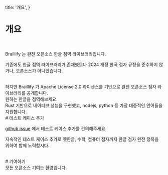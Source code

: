   title: '개요',
}

# 개요
<br/>

Braillify 는 완전 오픈소스 한글 점역 라이브러리입니다.
<br/>

기존에도 한글 점역 라이브러리가 존재했으나 2024 개정 한국 점자 규정을 준수하지 않거나, 오픈소스가 아니었습니다.

<br/>
하지만 Braillify 가 Apache License 2.0 라이센스를 기반으로 완전 오픈소스 점자 라이브러리를 공개합니다.

<br/>
원하는 한글을 점역해보세요.

<br/>
Rust 기반으로 네이티브 성능을 구현했고, nodejs, python 등 가장 대중적인 언어들을 지원합니다.

<br/>
# 테스트 케이스 추가
<br/>

[github issue](https://github.com/dev-five-git/braillify/issues) 에서 테스트 케이스 추가를 건의해주세요.
<br/>

지속적인 테스트 케이스 추가로 옛한글, 수학, 컴퓨터 점자까지 한글 점자 완전 정복을 위하여 함께 노력합시다.

<br/>
# 기여하기
<br/>
모든 오픈소스 기여는 환영입니다.